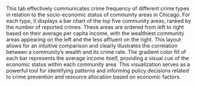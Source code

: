 This tab effectively communicates crime frequency of different crime types in relation to the socio-economic status of community areas in Chicago. For each type, it displays a bar chart of the top five community areas, ranked by the number of reported crimes. These areas are ordered from left to right based on their average per capita income, with the wealthiest community areas appearing on the left and the less affluent on the right. This layout allows for an intuitive comparison and clearly illustrates the correlation between a community's wealth and its crime rate. The gradient color fill of each bar represents the average income itself, providing a visual cue of the economic status within each community area. This visualization serves as a powerful tool for identifying patterns and informing policy decisions related to crime prevention and resource allocation based on economic factors.
